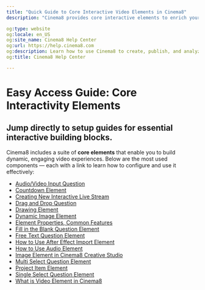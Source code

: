 ---
title: "Quick Guide to Core Interactive Video Elements in Cinema8"
description: "Cinema8 provides core interactive elements to enrich your videos. Below is a complete list of these core features and links to their guides."

og:type: website
og:locale: en_US
og:site_name: Cinema8 Help Center
og:url: https://help.cinema8.com
og:description: Learn how to use Cinema8 to create, publish, and analyze interactive videos.
og:title: Cinema8 Help Center

---

# Easy Access Guide: Core Interactivity Elements

## Jump directly to setup guides for essential interactive building blocks.

Cinema8 includes a suite of **core elements** that enable you to build dynamic, engaging video experiences. Below are the most used components — each with a link to learn how to configure and use it effectively:

* [Audio/Video Input Question](/design-advanced-interactivity/audio-video-input-question)
* [Countdown Element](/design-advanced-interactivity/countdown-element)
* [Creating New Interactive Live Stream](/design-advanced-interactivity/creating-new-interactive-live-stream)
* [Drag and Drop Question](/design-advanced-interactivity/drag-and-drop-question)
* [Drawing Element](/design-advanced-interactivity/drawing-element)
* [Dynamic Image Element](/design-advanced-interactivity/dynamic-image-element)
* [Element Properties, Common Features](/design-advanced-interactivity/element-properties-common-features)
* [Fill in the Blank Question Element](/design-advanced-interactivity/fill-in-the-blank-question-element)
* [Free Text Question Element](/design-advanced-interactivity/free-text-question-element)
* [How to Use After Effect Import Element](/design-advanced-interactivity/how-to-use-after-effect-import-element)
* [How to Use Audio Element](/design-advanced-interactivity/how-to-use-audio-element)
* [Image Element in Cinema8 Creative Studio](/design-advanced-interactivity/image-element-in-cinema8-creative-studio)
* [Multi Select Question Element](/design-advanced-interactivity/multi-select-question-element)
* [Project Item Element](/design-advanced-interactivity/project-item-element)
* [Single Select Question Element](/design-advanced-interactivity/single-select-question-element)
* [What is Video Element in Cinema8](/design-advanced-interactivity/what-is-video-element-in-cinema8)

